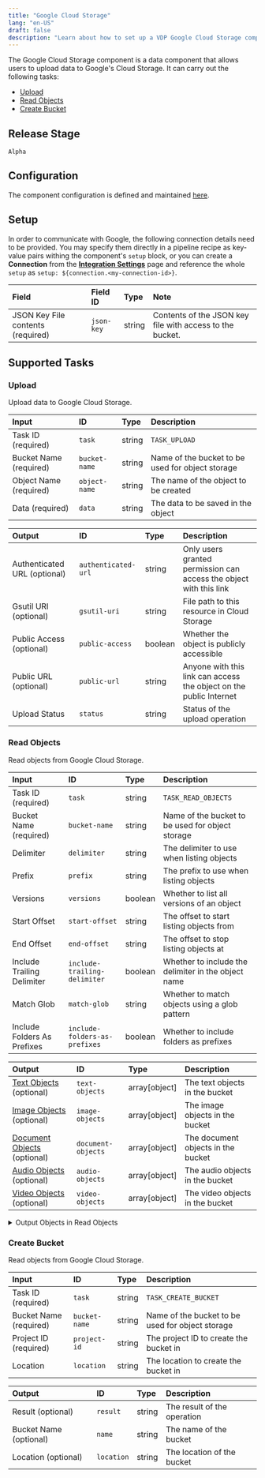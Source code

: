 ```yaml
---
title: "Google Cloud Storage"
lang: "en-US"
draft: false
description: "Learn about how to set up a VDP Google Cloud Storage component https://github.com/instill-ai/instill-core"
---
```


The Google Cloud Storage component is a data component that allows users to upload data to Google's Cloud Storage.
It can carry out the following tasks:

- [Upload](#upload)
- [Read Objects](#read-objects)
- [Create Bucket](#create-bucket)



## Release Stage

`Alpha`



## Configuration

The component configuration is defined and maintained [here](https://github.com/instill-ai/component/blob/main/data/googlecloudstorage/v0/config/definition.json).




## Setup




In order to communicate with Google, the following connection details need to be
provided. You may specify them directly in a pipeline recipe as key-value pairs
withing the component's `setup` block, or you can create a **Connection** from
the [**Integration Settings**](https://www.instill.tech/docs/vdp/integration)
page and reference the whole `setup` as `setup:
${connection.<my-connection-id>}`.

| Field | Field ID | Type | Note |
| :--- | :--- | :--- | :--- |
| JSON Key File contents (required) | `json-key` | string | Contents of the JSON key file with access to the bucket.  |






## Supported Tasks

### Upload

Upload data to Google Cloud Storage.


| Input | ID | Type | Description |
| :--- | :--- | :--- | :--- |
| Task ID (required) | `task` | string | `TASK_UPLOAD` |
| Bucket Name (required) | `bucket-name` | string | Name of the bucket to be used for object storage |
| Object Name (required) | `object-name` | string | The name of the object to be created |
| Data (required) | `data` | string | The data to be saved in the object |









| Output | ID | Type | Description |
| :--- | :--- | :--- | :--- |
| Authenticated URL (optional) | `authenticated-url` | string | Only users granted permission can access the object with this link |
| Gsutil URI (optional) | `gsutil-uri` | string | File path to this resource in Cloud Storage |
| Public Access (optional) | `public-access` | boolean | Whether the object is publicly accessible |
| Public URL (optional) | `public-url` | string | Anyone with this link can access the object on the public Internet |
| Upload Status | `status` | string | Status of the upload operation |









### Read Objects

Read objects from Google Cloud Storage.


| Input | ID | Type | Description |
| :--- | :--- | :--- | :--- |
| Task ID (required) | `task` | string | `TASK_READ_OBJECTS` |
| Bucket Name (required) | `bucket-name` | string | Name of the bucket to be used for object storage |
| Delimiter | `delimiter` | string | The delimiter to use when listing objects |
| Prefix | `prefix` | string | The prefix to use when listing objects |
| Versions | `versions` | boolean | Whether to list all versions of an object |
| Start Offset | `start-offset` | string | The offset to start listing objects from |
| End Offset | `end-offset` | string | The offset to stop listing objects at |
| Include Trailing Delimiter | `include-trailing-delimiter` | boolean | Whether to include the delimiter in the object name |
| Match Glob | `match-glob` | string | Whether to match objects using a glob pattern |
| Include Folders As Prefixes | `include-folders-as-prefixes` | boolean | Whether to include folders as prefixes |









| Output | ID | Type | Description |
| :--- | :--- | :--- | :--- |
| [Text Objects](#text-objects) (optional) | `text-objects` | array[object] | The text objects in the bucket |
| [Image Objects](#image-objects) (optional) | `image-objects` | array[object] | The image objects in the bucket |
| [Document Objects](#document-objects) (optional) | `document-objects` | array[object] | The document objects in the bucket |
| [Audio Objects](#audio-objects) (optional) | `audio-objects` | array[object] | The audio objects in the bucket |
| [Video Objects](#video-objects) (optional) | `video-objects` | array[object] | The video objects in the bucket |




<details>
<summary> Output Objects in Read Objects</summary>



#### Text Objects

| Field | Field ID | Type | Note |
| :--- | :--- | :--- | :--- |
| [Attributes](#attributes) | `attributes` | object | The attributes of the object |
| Data | `data` | string | The data of the object |





#### Attributes

| Field | Field ID | Type | Note |
| :--- | :--- | :--- | :--- |
| Content Disposition | `content-disposition` | string | The content disposition of the object |
| Content Encoding | `content-encoding` | string | The content encoding of the object |
| Content Language | `content-language` | string | The content language of the object |
| Content Type | `content-type` | string | The content type of the object |
| Media Link | `media-link` | string | The media link of the object |
| [Metadata](#metadata) | `metadata` | object | The object metadata |
| Object Name | `name` | string | The name of the object |
| Owner | `owner` | string | The owner of the object |
| Size | `size` | integer | The size of the object |
| Storage Class | `storage-class` | string | The storage class of the object |









#### Image Objects

| Field | Field ID | Type | Note |
| :--- | :--- | :--- | :--- |
| [Attributes](#attributes) | `attributes` | object | The attributes of the object |
| Data | `data` | string | The data of the object |





#### Attributes

| Field | Field ID | Type | Note |
| :--- | :--- | :--- | :--- |
| Content Disposition | `content-disposition` | string | The content disposition of the object |
| Content Encoding | `content-encoding` | string | The content encoding of the object |
| Content Language | `content-language` | string | The content language of the object |
| Content Type | `content-type` | string | The content type of the object |
| Media Link | `media-link` | string | The media link of the object |
| [Metadata](#metadata) | `metadata` | object | The object metadata |
| Object Name | `name` | string | The name of the object |
| Owner | `owner` | string | The owner of the object |
| Size | `size` | integer | The size of the object |
| Storage Class | `storage-class` | string | The storage class of the object |









#### Document Objects

| Field | Field ID | Type | Note |
| :--- | :--- | :--- | :--- |
| [Attributes](#attributes) | `attributes` | object | The attributes of the object |
| Data | `data` | string | The data of the object |





#### Attributes

| Field | Field ID | Type | Note |
| :--- | :--- | :--- | :--- |
| Content Disposition | `content-disposition` | string | The content disposition of the object |
| Content Encoding | `content-encoding` | string | The content encoding of the object |
| Content Language | `content-language` | string | The content language of the object |
| Content Type | `content-type` | string | The content type of the object |
| Media Link | `media-link` | string | The media link of the object |
| [Metadata](#metadata) | `metadata` | object | The object metadata |
| Object Name | `name` | string | The name of the object |
| Owner | `owner` | string | The owner of the object |
| Size | `size` | integer | The size of the object |
| Storage Class | `storage-class` | string | The storage class of the object |









#### Audio Objects

| Field | Field ID | Type | Note |
| :--- | :--- | :--- | :--- |
| [Attributes](#attributes) | `attributes` | object | The attributes of the object |
| Data | `data` | string | The data of the object |





#### Attributes

| Field | Field ID | Type | Note |
| :--- | :--- | :--- | :--- |
| Content Disposition | `content-disposition` | string | The content disposition of the object |
| Content Encoding | `content-encoding` | string | The content encoding of the object |
| Content Language | `content-language` | string | The content language of the object |
| Content Type | `content-type` | string | The content type of the object |
| Media Link | `media-link` | string | The media link of the object |
| [Metadata](#metadata) | `metadata` | object | The object metadata |
| Object Name | `name` | string | The name of the object |
| Owner | `owner` | string | The owner of the object |
| Size | `size` | integer | The size of the object |
| Storage Class | `storage-class` | string | The storage class of the object |









#### Video Objects

| Field | Field ID | Type | Note |
| :--- | :--- | :--- | :--- |
| [Attributes](#attributes) | `attributes` | object | The attributes of the object |
| Data | `data` | string | The data of the object |





#### Attributes

| Field | Field ID | Type | Note |
| :--- | :--- | :--- | :--- |
| Content Disposition | `content-disposition` | string | The content disposition of the object |
| Content Encoding | `content-encoding` | string | The content encoding of the object |
| Content Language | `content-language` | string | The content language of the object |
| Content Type | `content-type` | string | The content type of the object |
| Media Link | `media-link` | string | The media link of the object |
| [Metadata](#metadata) | `metadata` | object | The object metadata |
| Object Name | `name` | string | The name of the object |
| Owner | `owner` | string | The owner of the object |
| Size | `size` | integer | The size of the object |
| Storage Class | `storage-class` | string | The storage class of the object |







</details>






### Create Bucket

Read objects from Google Cloud Storage.


| Input | ID | Type | Description |
| :--- | :--- | :--- | :--- |
| Task ID (required) | `task` | string | `TASK_CREATE_BUCKET` |
| Bucket Name (required) | `bucket-name` | string | Name of the bucket to be used for object storage |
| Project ID (required) | `project-id` | string | The project ID to create the bucket in |
| Location | `location` | string | The location to create the bucket in |









| Output | ID | Type | Description |
| :--- | :--- | :--- | :--- |
| Result (optional) | `result` | string | The result of the operation |
| Bucket Name (optional) | `name` | string | The name of the bucket |
| Location (optional) | `location` | string | The location of the bucket |










